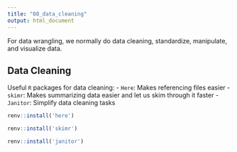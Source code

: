 ```yaml
---
title: "08_data_cleaning"
output: html_document
---
```


For data wrangling, we normally do data cleaning, standardize, manipulate, and visualize data.

## Data Cleaning

Useful `R` packages for data cleaning:
- `Here`: Makes referencing files easier
- `skimr`: Makes summarizing data easier and let us skim through it faster
- `Janitor`: Simplify data cleaning tasks

```r
renv::install('here')
```
```r
renv::install('skimr')
```
```r
renv::install('janitor')
```


